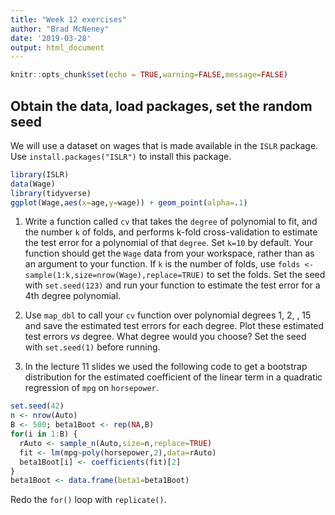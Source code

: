 ```yaml
---
title: "Week 12 exercises"
author: "Brad McNeney"
date: '2019-03-28'
output: html_document
---
```


```r
knitr::opts_chunk$set(echo = TRUE,warning=FALSE,message=FALSE)
```

## Obtain the data, load packages, set the random seed

We will use a dataset on wages that is made
available in the `ISLR` package. Use `install.packages("ISLR")` to install this package.

```r
library(ISLR)
data(Wage)
library(tidyverse)
ggplot(Wage,aes(x=age,y=wage)) + geom_point(alpha=.1)
```


1. Write a function called `cv`
that takes the `degree` of polynomial to fit,
and the number `k` of folds, and performs k-fold cross-validation to estimate
the test error for a polynomial of that `degree`. 
Set `k=10` by default.
Your function should get the `Wage` data from
your workspace, rather than as an argument 
to your function.
If `k` is the number of folds, use
`folds <- sample(1:k,size=nrow(Wage),replace=TRUE)` to 
set the folds.
Set the seed with `set.seed(123)` 
and run your function to estimate the test error for
a 4th degree polynomial. 

2. Use `map_dbl` to call your `cv` function
over polynomial degrees 1, 2, \ldots, 15 and
save the estimated test errors for each
degree. Plot these estimated test errors *vs*
degree. What degree would you choose?
Set the seed with `set.seed(1)` before running.


3. In the lecture 11 slides we used the following
code to get a bootstrap distribution for the 
estimated coefficient of the linear term  in a quadratic regression of 
`mpg` on `horsepower`.

```r
set.seed(42)
n <- nrow(Auto)
B <- 500; beta1Boot <- rep(NA,B)
for(i in 1:B) {
  rAuto <- sample_n(Auto,size=n,replace=TRUE)
  fit <- lm(mpg~poly(horsepower,2),data=rAuto)
  beta1Boot[i] <- coefficients(fit)[2]
}
beta1Boot <- data.frame(beta1=beta1Boot)
```

Redo the `for()` loop with `replicate()`.
